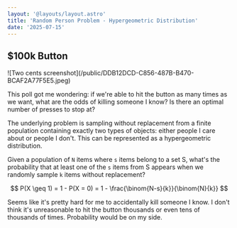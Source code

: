 ```yaml
---
layout: '@layouts/layout.astro'
title: 'Random Person Problem - Hypergeometric Distribution'
date: '2025-07-15'
---
```



<main class="container mx-auto px-4 pt-16 pb-32 max-w-3xl">
  <article class="prose max-w-none prose-p:font-source-sans-3">

# $100k Button

<div class="w-full md:w-3/4 mx-auto my-6">
![Two cents screenshot](/public/DDB12DCD-C856-487B-B470-BCAF2A77F5E5.jpeg)
</div>

This poll got me wondering: if we're able to hit the button as many times as we want, what are the odds of killing someone I know? Is there an optimal number of presses to stop at?

The underlying problem is sampling without replacement from a finite population containing exactly two types of objects: either people I care about or people I don't. This can be represented as a hypergeometric distribution. 

Given a population of `N` items where `s` items belong to a set S, what's the probability that at least one of the `s` items from S appears when we randomly sample `k` items without replacement?

$$
P(X \geq 1) = 1 - P(X = 0) = 1 - \frac{\binom{N-s}{k}}{\binom{N}{k}}
$$
  
<div class="bg-gray-50 dark:bg-gray-800 p-6 rounded-lg my-8 overflow-x-auto mx-auto">
  <HypergeometricChart client:load />
</div>

Seems like it's pretty hard for me to accidentally kill someone I know. I don't think it's unreasonable to hit the button thousands or even tens of thousands of times. Probability would be on my side.

  </article>
</main>